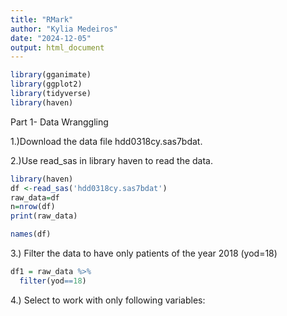 ```yaml
---
title: "RMark"
author: "Kylia Medeiros"
date: "2024-12-05"
output: html_document
---
```


```r
library(gganimate)
library(ggplot2)
library(tidyverse)
library(haven)
```

Part 1- Data Wranggling 

1.)Download the data file hdd0318cy.sas7bdat.

2.)Use read_sas in library haven to read the data.
```r
library(haven)
df <-read_sas('hdd0318cy.sas7bdat')
raw_data=df
n=nrow(df)
print(raw_data)
```

```r
names(df)
```

3.) Filter the data to have only patients of the year 2018 (yod=18)
```r
df1 = raw_data %>% 
  filter(yod==18)
```

4.) Select to work with only following variables:

